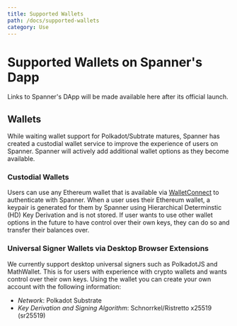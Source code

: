 ```yaml
---
title: Supported Wallets
path: /docs/supported-wallets
category: Use
---
```


# Supported Wallets on Spanner's Dapp

Links to Spanner's DApp will be made available here after its official launch.

## Wallets

While waiting wallet support for Polkadot/Subtrate matures, Spanner has created a custodial wallet service to improve the experience of users on Spanner.
Spanner will actively add additional wallet options as they become available. 

### Custodial Wallets

Users can use any Ethereum wallet that is available via [WalletConnect](https://walletconnect.org/wallets) to authenticate with Spanner.
When a user uses their Ethereum wallet, a keypair is generated for them by Spanner using Hierarchical Determinstic (HD) Key Derivation and 
is not stored. If user wants to use other wallet options in the future to have control over their own keys, they can do so and transfer their balances over.

### Universal Signer Wallets via Desktop Browser Extensions

We currently support desktop universal signers such as PolkadotJS and MathWallet. 
This is for users with experience with crypto wallets and wants control over their own keys.
Using the wallet you can create your own account with the following information:

-   _Network_: Polkadot Substrate
-   _Key Derivation and Signing Algorithm_: Schnorrkel/Ristretto x25519 (sr25519)
